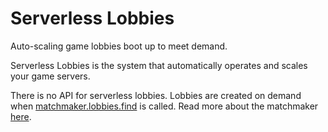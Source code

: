 
<HeroPattern />

# Serverless Lobbies

<Summary>Auto-scaling game lobbies boot up to meet demand.</Summary>

Serverless Lobbies is the system that automatically operates and scales your game servers.

There is no API for serverless lobbies. Lobbies are created on demand when [matchmaker.lobbies.find](/matchmaker/api/post-lobbies/find) is called. Read more about the matchmaker [here](/matchmaker/introduction).

<ResourceGroup>
  <Resource title='Rivet Game Guard' icon={faShieldHalved} href='/serverless-lobbies/concepts/game-guard' />
  <Resource title='Supported protocols' icon={faPlug} href='/serverless-lobbies/concepts/protocols' />
  <Resource title='Available regions' icon={faGlobe} href='/serverless-lobbies/concepts/available-regions' />
  <Resource title='Available tiers' icon={faServer} href='/serverless-lobbies/concepts/available-tiers' />
</ResourceGroup>
